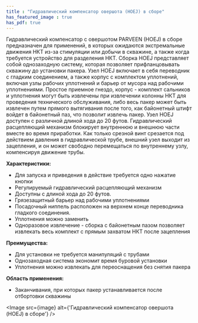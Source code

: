 ```yaml
---
title : "Гидравлический компенсатор овершота (HOEJ) в сборе"
has_featured_image : true
has_pdf: true
---
```


Гидравлический компенсатор с овершотом PARVEEN (HOEJ) в сборе предназначен для применений, в которых ожидаются экстремальные движения НКТ из-за стимуляции или добычи в скважине, а также когда требуется устройство для разделения НКТ.
Сборка HOEJ представляет собой однозаходную систему, которая позволяет прифланцовывать скважину до установки пакера. Узел HOEJ включает в себя переводник с гладким соединением, а также корпус с комплектом уплотнений, включая узлы рабочих уплотнений и барьер от мусора над рабочими уплотнениями. Простое приемное гнездо, корпус - комплект сальников и уплотнения могут быть извлечены при извлечении колонны НКТ для проведения технического обслуживания, либо весь пакер может быть извлечен путем прямого вытягивания после того, как байонетный штифт войдет в байонетный паз, что позволит извлечь пакер.
Узел HOEJ доступен с различной длиной хода до 20 футов. Гидравлический расцепляющий механизм блокирует внутреннюю и внешнюю части вместе во время приработки. Как только срезной винт срезается под действием давления в гидравлической трубе, внешний узел выходит из зацепления, и он может свободно перемещаться по внутреннему узлу, компенсируя движение трубы.

**Характеристики:**

* Для запуска и приведения в действие требуется одно нажатие кнопки
* Регулируемый гидравлический расцепляющий механизм
* Доступны с длиной хода до 20 футов.
* Грязезащитный барьер над рабочими уплотнениями
* Посадочный ниппель расположен на верхнем конце переводника гладкого соединения.
* Уплотнения можно заменить
* Одноразовое извлечение - сборка с байонетным пазом позволяет извлекать весь комплект с прямым захватом НКТ после зацепления

**Преимущества:**

* Для установки не требуется манипуляций с трубами
* Однозаходная система экономит время буровой установки
* Уплотнения можно извлекать для переоснащения без снятия пакера

**Область применения:**

* Заканчивания, при которых пакер устанавливается после отбортовки скважины


<Image src={image} alt={'Гидравлический компенсатор овершота (HOEJ) в сборе'} />